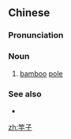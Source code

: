 ==Chinese==
{{zh-forms}}

===Pronunciation===
{{zh-pron
|m=gānzi
|cat=n
}}

===Noun===
{{zh-noun}}

# [[bamboo]] [[pole]]

===See also===
* {{zh-l|杆子}}

[[zh:竿子]]